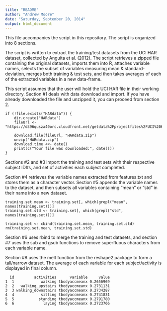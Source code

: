 ```yaml
---
title: "README"
author: "Andrew Moore"
date: "Saturday, September 20, 2014"
output: html_document
---
```


This file accompanies the script in this repository. The script is organized into 8 sections.

The script is written to extract the training/test datasets from the UCI HAR dataset, collected by Anguita et al. (2012). The script retrieves a zipped file containing the original datasets, imports them into R, attaches variable names, selects the subset of variables measuring mean & standard-deviation, merges both training & test sets, and then takes averages of each of the extracted variables in a new data-frame.

This script assumes that the user will hold the UCI HAR file in their working directory. Section #1 deals with data download and import. If you have already downloaded the file and unzipped it, you can proceed from section 2.

```
if (!file.exists("HARdata")) {
    dir.create("HARdata")
    fileUrl <- "https://d396qusza40orc.cloudfront.net/getdata%2Fprojectfiles%2FUCI%20HAR%20Dataset.zip"
    
    download.file(fileUrl, "HARdata.zip")
    unzip("HARdata.zip")
    download.time <<- date()
    print(c("Your file was downloaded:", date()))
}
```

Sections #2 and #3 import the training and test sets with their respective subject ID#s, and set of activities each subject completed.

Section #4 retrieves the variable names extracted from features.txt and stores them as a character vector. Section #5 appends the variable names to the dataset, and then subsets all variables containing "mean" or "std" in their name into a new dataset.

```
training.set.mean <- training.set[, which(grepl("mean", names(training.set)))]
training.set.std <- training.set[, which(grepl("std", names(training.set)))]

training.set <- cbind(training.set.mean, training.set.std)
rm(training.set.mean, training.set.std)
```

Section #6 uses rbind to merge the training and test datasets, and section #7 uses the sub and gsub functions to remove superfluous characters from each variable name.

Section #8 uses the melt function from the reshape2 package to form a tall/narrow dataset. The average of each variable for each subject/activity is displayed in final column.

```
  id         activities      variable     value
1  1            walking tbodyaccmeanx 0.2656969
2  2   walking_upstairs tbodyaccmeanx 0.2731131
3  3 walking_downstairs tbodyaccmeanx 0.2734287
4  4            sitting tbodyaccmeanx 0.2741831
5  5           standing tbodyaccmeanx 0.2791780
6  6             laying tbodyaccmeanx 0.2723766

```
